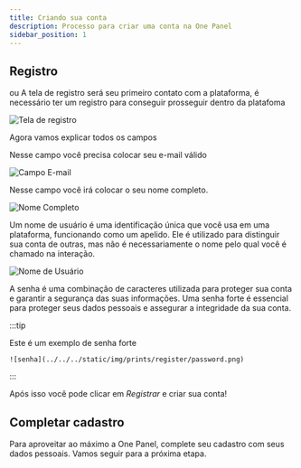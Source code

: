 ---
title: Criando sua conta
description: Processo para criar uma conta na One Panel
sidebar_position: 1
---


## Registro
ou 
A tela de registro será seu primeiro contato com a plataforma, é necessário ter um registro para conseguir prosseguir dentro da platafoma

![Tela de registro](../../../static/img/prints/register/register.png)

Agora vamos explicar todos os campos

<Tabs>
  <TabItem value="email" label="E-mail" default>
    Nesse campo você precisa colocar seu e-mail válido

![Campo E-mail](../../../static/img/prints/register/email.png)
  </TabItem>
  <TabItem value="nome completo" label="Nome Completo">

Nesse campo você irá colocar o seu nome completo.

![Nome Completo](../../../static/img/prints/register/name.png)

  </TabItem>
  <TabItem value="nome de usuário" label="Nome de Usuário">
Um nome de usuário é uma identificação única que você usa em uma plataforma, funcionando como um apelido. Ele é utilizado para distinguir sua conta de outras, mas não é necessariamente o nome pelo qual você é chamado na interação.

![Nome de Usuário](../../../static/img/prints/register/username.png)


  </TabItem>
  <TabItem value="Senha" label="Senha">
  A senha é uma combinação de caracteres utilizada para proteger sua conta e garantir a segurança das suas informações. Uma senha forte é essencial para proteger seus dados pessoais e assegurar a integridade da sua conta.

:::tip

Este é um exemplo de senha forte

    ![senha](../../../static/img/prints/register/password.png)

:::


    
  </TabItem>
</Tabs>

Após isso você pode clicar em *Registrar* e criar sua conta!

## Completar cadastro

Para aproveitar ao máximo a One Panel, complete seu cadastro com seus dados pessoais. Vamos seguir para a próxima etapa.
